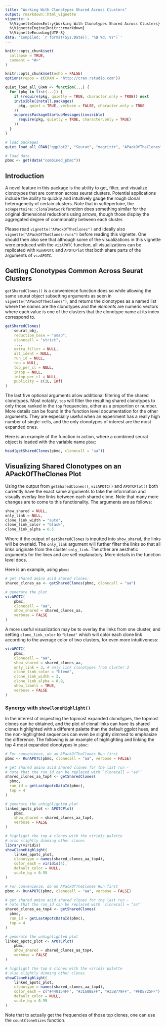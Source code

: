 ```yaml
---
title: "Working With Clonotypes Shared Across Clusters"
output: rmarkdown::html_vignette
vignette: >
  %\VignetteIndexEntry{Working With Clonotypes Shared Across Clusters}
  %\VignetteEngine{knitr::rmarkdown}
  %\VignetteEncoding{UTF-8}
data: 'Compiled: `r format(Sys.Date(), "%B %d, %Y")`'
---
```


```r
knitr::opts_chunk$set(
  collapse = TRUE,
  comment = "#>"
)

knitr::opts_chunk$set(echo = FALSE)
options(repos = c(CRAN = "http://cran.rstudio.com"))

quiet_load_all_CRAN <- function(...) {
  for (pkg in list(...)) {
    if (require(pkg, quietly = TRUE, character.only = TRUE)) next
    invisible(install.packages(
      pkg, quiet = TRUE, verbose = FALSE, character.only = TRUE
    ))
    suppressPackageStartupMessages(invisible(
      require(pkg, quietly = TRUE, character.only = TRUE)
    ))
  }
}

# load packages
quiet_load_all_CRAN("ggplot2", "Seurat", "magrittr", "APackOfTheClones")

# load data
pbmc <- get(data("combined_pbmc"))
```

## Introduction

A novel feature in this package is the ability to get, filter, and visualize clonotypes that are common across seurat clusters. Potential applications include the ability to quickly and intuitively gauge the rough clonal heterogeneity of certain clusters. Note that in scRepertoire, the `scRepertoire::clonalNetwork` function does something similar for the original dimensional reductions using arrows, though those display the aggregated degree of commonality between each cluster.

Please read `vignette("APackOfTheClones")` and ideally also `vignette("APackOfTheClones-runs")` before reading this vignette. One should then also see that although some of the visualizations in this vignette were produced with the `vizAPOTC` function, all visualizations can be replicated with `RunAPOTC` and `APOTCPlot` that both share parts of the arguments of `vizAPOTC`.

## Getting Clonotypes Common Across Seurat Clusters

`getSharedClones()` is a convenience function does so while allowing the same seurat object subsetting arguments as seen in `vignette("APackOfTheClones")`, and returns the clonotypes as a named list where the *names* are the clonotypes and the *elements* are numeric vectors where each value is one of the clusters that the clonotype name at its index correspond to.

```R
getSharedClones(
    seurat_obj,
    reduction_base = "umap",
    clonecall = "strict",
    ...,
    extra_filter = NULL,
    alt_ident = NULL,
    run_id = NULL,
    top = NULL,
    top_per_cl = NULL,
    intop = NULL,
    intop_per_cl = NULL,
    publicity = c(2L, Inf)
)
```

The last five optional arguments allow additional filtering of the shared clonotypes. Most notably, `top` will filter the resulting shared clonotypes to only those ranked in the `top` frequencies, either as a proportion or number. More details can be found in the function level documentation for the other arguments. They are especially useful when an experiment has a really high number of single-cells, and the only clonotypes of interest are the most expanded ones.

Here is an example of the function in action, where a combined seurat object is loaded with the variable name `pbmc`:

```r
head(getSharedClones(pbmc, clonecall = "aa"))
```

## Visualizing Shared Clonotypes on an APackOfTheClones Plot

Using the output from `getSharedClones()`, `vizAPOTC()` and `APOTCPlot()` both currently have the exact same arguments to take the information and visually overlay line links between each shared clone. Note that many more changes are to come to this functionality. The arguments are as follows:

```R
show_shared = NULL,
only_link = NULL,
clone_link_width = "auto",
clone_link_color = "black",
clone_link_alpha = 0.5
```

Where if the output of `getSharedClones` is inputted into `show_shared`, the links will be overlaid. The `only_link` argument will further filter the links so that all links originate from the cluster `only_link`. The other are aesthetic arguments for the lines and are self explanatory. More details in the function level docs.

Here is an example, using `pbmc`:

```r
# get shared amino acid shared clones:
shared_clones_aa <- getSharedClones(pbmc, clonecall = "aa")

# generate the plot
vizAPOTC(
    pbmc,
    clonecall = "aa",
    show_shared = shared_clones_aa,
    verbose = FALSE
)
```

A more useful visualization may be to overlay the links from one cluster, and setting `clone_link_color` to `"blend"` which will color each clone link according to the average color of two clusters, for even more intuitiveness:

```r
vizAPOTC(
    pbmc,
    clonecall = "aa",
    show_shared = shared_clones_aa,
    only_link = 3, # only link clonotypes from cluster 3
    clone_link_color = "blend",
    clone_link_width = 2,
    clone_link_alpha = 0.9,
    show_labels = TRUE,
    verbose = FALSE
)
```

### Synergy with `showCloneHighlight()`

In the interest of inspecting the topmost expanded clonotypes, the topmost clones can be obtained, and the plot of clonal links can have its shared clones highlighted with a different palette than the default ggplot hues, and the non-highlighted sequences can even be slightly dimmed to emphasize the difference. The following is an example of highlighting and linking the top 4 most expanded clonotypes in `pbmc`:

```R
# For convenience, do an APackOfTheClones Run first
pbmc <- RunAPOTC(pbmc, clonecall = "aa", verbose = FALSE)

# get shared amino acid shared clones for the last run -
# note that the run_id can be replaced with `clonecall = "aa"`
shared_clones_aa_top4 <- getSharedClones(
  pbmc,
  run_id = getLastApotcDataId(pbmc),
  top = 4
)

# generate the unhighlighted plot
linked_apotc_plot <- APOTCPlot(
    pbmc,
    show_shared = shared_clones_aa_top4,
    verbose = FALSE
)

# highlight the top 4 clones with the viridis palette
# also slightly dimming other clones
library(viridis)
showCloneHighlight(
    linked_apotc_plot,
    clonotype = names(shared_clones_aa_top4),
    color_each = viridis(4),
    default_color = NULL,
    scale_bg = 0.95
)
```

```r
# For convenience, do an APackOfTheClones Run first
pbmc <- RunAPOTC(pbmc, clonecall = "aa", verbose = FALSE)

# get shared amino acid shared clones for the last run -
# note that the run_id can be replaced with `clonecall = "aa"`
shared_clones_aa_top4 <- getSharedClones(
  pbmc,
  run_id = getLastApotcDataId(pbmc),
  top = 4
)

# generate the unhighlighted plot
linked_apotc_plot <- APOTCPlot(
    pbmc,
    show_shared = shared_clones_aa_top4,
    verbose = FALSE
)

# highlight the top 4 clones with the viridis palette
# also slightly dimming other clones
showCloneHighlight(
    linked_apotc_plot,
    clonotype = names(shared_clones_aa_top4),
    color_each = c("#440154FF", "#31688EFF", "#35B779FF", "#FDE725FF"),
    default_color = NULL,
    scale_bg = 0.95
)
```

Note that to actually get the frequencies of those top clones, one can use the `countCloneSizes` function.
